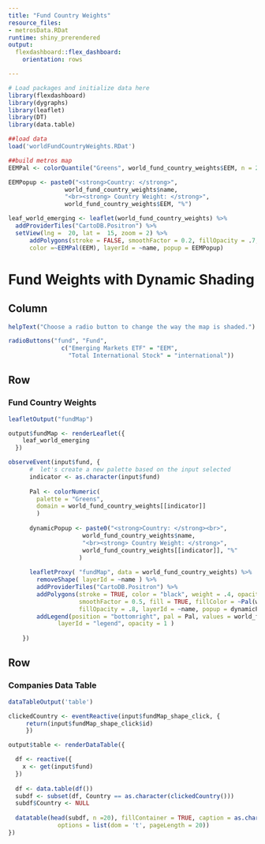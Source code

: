 ```yaml
---
title: "Fund Country Weights"
resource_files:
- metrosData.RDat
runtime: shiny_prerendered
output:
  flexdashboard::flex_dashboard:
    orientation: rows

---
```


```r
# Load packages and initialize data here
library(flexdashboard)
library(dygraphs)
library(leaflet)
library(DT)
library(data.table)

```


```r
##load data
load('worldFundCountryWeights.RDat')

##build metros map
EEMPal <- colorQuantile("Greens", world_fund_country_weights$EEM, n = 20)

EEMPopup <- paste0("<strong>Country: </strong>", 
                world_fund_country_weights$name,
                "<br><strong> Country Weight: </strong>", 
                world_fund_country_weights$EEM, "%")

leaf_world_emerging <- leaflet(world_fund_country_weights) %>%
  addProviderTiles("CartoDB.Positron") %>% 
  setView(lng =  20, lat =  15, zoom = 2) %>%
      addPolygons(stroke = FALSE, smoothFactor = 0.2, fillOpacity = .7,
      color =~EEMPal(EEM), layerId = ~name, popup = EEMPopup)
```


Fund Weights with Dynamic Shading {data-orientation=rows}
=====================================

Column {.sidebar data-width=200}
-------------------------------------
  
```r
helpText("Choose a radio button to change the way the map is shaded.")

radioButtons("fund", "Fund",
               c("Emerging Markets ETF" = "EEM",
                 "Total International Stock" = "international"))
```

Row {data-height=650}
-------------------------------------

### Fund Country Weights

```r

leafletOutput("fundMap")
```

```r

output$fundMap <- renderLeaflet({
    leaf_world_emerging
  })

observeEvent(input$fund, {
      #  let's create a new palette based on the input selected
      indicator <- as.character(input$fund)
      
      Pal <- colorNumeric( 
        palette = "Greens",
        domain = world_fund_country_weights[[indicator]]
        )
      
      dynamicPopup <- paste0("<strong>Country: </strong><br>", 
                     world_fund_country_weights$name,
                     "<br><strong> Country Weight: </strong>",
                     world_fund_country_weights[[indicator]], "%"
                    )
      
      leafletProxy( "fundMap", data = world_fund_country_weights) %>%
        removeShape( layerId = ~name ) %>%
        addProviderTiles("CartoDB.Positron") %>%   
        addPolygons(stroke = TRUE, color = "black", weight = .4, opacity = 1.0, 
                    smoothFactor = 0.5, fill = TRUE, fillColor = ~Pal(world_fund_country_weights[[indicator]]), 
                    fillOpacity = .8, layerId = ~name, popup = dynamicPopup)  %>% 
        addLegend(position = "bottomright", pal = Pal, values = world_fund_country_weights[[indicator]],
              layerId = "legend", opacity = 1 )
      
    })

```

Row
--------------------------

### Companies Data Table 

```r
dataTableOutput('table')
```

```r


clickedCountry <- eventReactive(input$fundMap_shape_click, {
     return(input$fundMap_shape_click$id)
     })

output$table <- renderDataTable({

  df <- reactive({
    x <- get(input$fund)
  })
  
  df <- data.table(df())
  subdf <- subset(df, Country == as.character(clickedCountry())) 
  subdf$Country <- NULL
  
  datatable(head(subdf, n =20), fillContainer = TRUE, caption = as.character(clickedCountry()), 
              options = list(dom = 't', pageLength = 20))
})
```